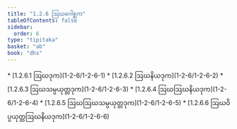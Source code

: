 ```yaml
---
title: "1.2.6 ဩဃဂေါစ္ဆက"
tableOfContents: false
sidebar:
  order: 6
type: "tipitaka"
basket: "ab"
book: "dhs"
---
```



<DynamicBreadcrumb />



<TableOfContents book="dhs" section="1.2.6">
* [1.2.6.1 ဩဃဒုက](1-2-6/1-2-6-1)
* [1.2.6.2 ဩဃနိယဒုက](1-2-6/1-2-6-2)
* [1.2.6.3 ဩဃသမ္ပယုတ္တဒုက](1-2-6/1-2-6-3)
* [1.2.6.4 ဩဃဩဃနိယဒုက](1-2-6/1-2-6-4)
* [1.2.6.5 ဩဃဩဃသမ္ပယုတ္တဒုက](1-2-6/1-2-6-5)
* [1.2.6.6 ဩဃဝိပ္ပယုတ္တဩဃနိယဒုက](1-2-6/1-2-6-6)
</TableOfContents>
